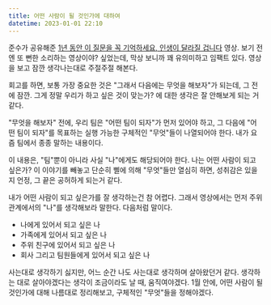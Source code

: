 ```yaml
---
title: 어떤 사람이 될 것인가에 대하여
datetime: 2023-01-01 22:10
---
```


준수가 공유해준 [1년 동안 이 질문을 꼭 기억하세요, 인생이 달라질 겁니다](https://www.youtube.com/watch?v=cLIO-25yYis&ab_channel=%EC%8A%A4%ED%84%B0%EB%94%94%EC%96%B8) 영상.
보기 전엔 또 뻔한 소리하는 영상이야? 싶었는데, 막상 보니까 꽤 유의미하고 임팩트 있다.
영상을 보고 잠깐 생각나는대로 주절주절 해본다.

회고를 하면, 보통 가장 중요한 것은 "그래서 다음에는 무엇을 해보자"가 되는데, 그 전에 잠깐.
그게 정말 우리가 하고 싶은 것이 맞는가? 에 대한 생각은 잘 안해보게 되는 거 같다.

"무엇을 해보자" 전에, 우리 팀은 "어떤 팀이 되자"가 먼저 있어야 하고,
그 다음에 "어떤 팀이 되자"를 목표하는 실행 가능한 구체적인 "무엇"들이 나열되어야 한다.
내가 요즘 팀에서 종종 말하는 내용이다.

이 내용은, "팀"뿐이 아니라 사실 "나"에게도 해당되어야 한다.
나는 어떤 사람이 되고 싶은가? 이 이야기를 빼놓고 단순히 삘에 의해 "무엇"들만 열심히 하면,
성취감은 있을지 언정, 그 끝은 공허하게 되는거 같다.

내가 어떤 사람이 되고 싶은가를 잘 생각하는건 참 어렵다.
그래서 영상에서는 먼저 주위 관계에서의 "나"를 생각해보라 말한다.
다음처럼 말이다.

- 나에게 있어서 되고 싶은 나
- 가족에게 있어서 되고 싶은 나
- 주위 친구에 있어서 되고 싶은 나
- 회사 그리고 팀원들에게 있어서 되고 싶은 나

사는대로 생각하기 싫지만, 어느 순간 나도 사는대로 생각하며 살아왔던거 같다.
생각하는 대로 살아야겠다는 생각이 조금이라도 날 때, 움직여야겠다.
1월 안에, 어떤 사람이 될 것인가에 대해 나름대로 정리해보고, 구체적인 "무엇"들을 정해야겠다.
